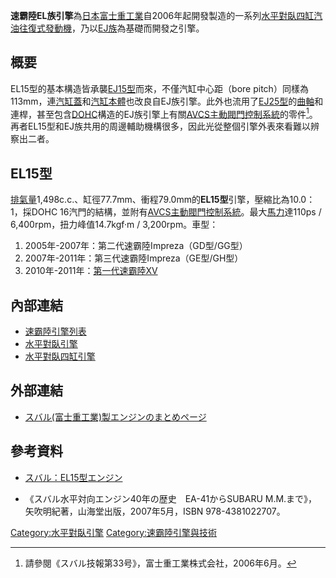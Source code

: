 {{noteTA
|T=zh-cn:斯巴鲁EL族发动机; zh-tw:速霸陸EL族引擎; zh-hk:富士EL族引擎
|1=zh-cn:斯巴鲁; zh-tw:速霸陸; zh-hk:富士
|2=zh-hans:发动机; zh-hant:引擎;
|3=zh-cn:水平对置四缸; zh-tw:水平對臥四缸; zh-hk:水平對向四缸
|4=zh-cn:水平对置; zh-tw:水平對臥; zh-hk:水平對向
}}
'''速霸陸EL族引擎'''為[[日本|日本]][[富士重工業|富士重工業]]自2006年起開發製造的一系列[[水平對臥四缸引擎|水平對臥四缸]][[汽油|汽油]][[往復式發動機|往復式發動機]]，乃以[[速霸陸EJ族引擎|EJ族]]為基礎而開發之引擎。

== 概要 ==
EL15型的基本構造皆承襲[[速霸陸EJ族引擎#EJ15型|EJ15型]]而來，不僅汽缸中心距（bore pitch）同樣為113mm，連[[汽缸蓋|汽缸蓋]]和[[汽缸本體|汽缸本體]]也改良自EJ族引擎。此外也流用了[[速霸陸EJ族引擎#EJ25型|EJ25型]]的[[曲軸|曲軸]]和連桿，甚至包含[[顶置凸轮轴#双顶置凸轮轴（DOHC）|DOHC]]構造的EJ族引擎上有關[[AVCS主動閥門控制系統|AVCS主動閥門控制系統]]的零件<ref>請參閱《スバル技報第33号》，富士重工業株式会社，2006年6月。</ref>。再者EL15型和EJ族共用的周邊輔助機構很多，因此光從整個引擎外表來看難以辨察出二者。

== EL15型 ==
[[排氣量|排氣量]]1,498c.c.、缸徑77.7mm、衝程79.0mm的'''EL15型'''引擎，壓縮比為10.0：1，採DOHC 16汽門的結構，並附有[[AVCS主動閥門控制系統|AVCS主動閥門控制系統]]。最大[[馬力|馬力]]達110ps / 6,400rpm，扭力峰值14.7kgf·m / 3,200rpm。車型：
# 2005年-2007年：第二代速霸陸Impreza（GD型/GG型）
# 2007年-2011年：第三代速霸陸Impreza（GE型/GH型）
# 2010年-2011年：[[速霸陸XV#第一代GH系（2010年-2011年）|第一代速霸陸XV]]

== 內部連結 ==
* [[速霸陸引擎列表|速霸陸引擎列表]]
* [[水平對臥引擎|水平對臥引擎]]
* [[水平對臥四缸引擎|水平對臥四缸引擎]]

== 外部連結 ==
* {{ja}}[http://greeco-channel.com/car/engine/subaru_eg/subaru_engine/ スバル(富士重工業)製エンジンのまとめページ]

== 參考資料 ==
* {{ja}}[https://web.archive.org/web/20131017140617/http://greeco-channel.com/car/engine/subaru_eg/el15/ スバル：EL15型エンジン]
* 《スバル水平対向エンジン40年の歴史　EA-41からSUBARU M.M.まで》，矢吹明紀著，山海堂出版，2007年5月，ISBN 978-4381022707。
{{reflist}}

[[Category:水平對臥引擎|Category:水平對臥引擎]]
[[Category:速霸陸引擎與技術|Category:速霸陸引擎與技術]]